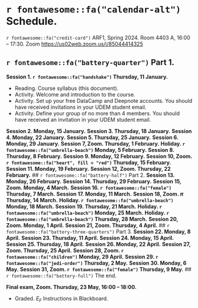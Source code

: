 # `r fontawesome::fa("calendar-alt")` Schedule. {#sec-schedule}

`r fontawesome::fa("credit-card")` ARF1, Spring 2024. Room  4403 A, 16:00 – 17:30. Zoom [https://us02web.zoom.us/j/85044414325](https://us02web.zoom.us/j/85044414325)

## `r fontawesome::fa("battery-quarter")` Part 1.

**Session 1. `r fontawesome::fa("handshake")` Thursday, 11 January.**

- Reading. Course syllabus (this document).
- Activity. Welcome and introduction to the course.
- Activity. Set up your free DataCamp and Deepnote accounts. You should have received invitations in your UDEM student email.
- Activity. Define your group of no more than 4 members. You should have received an invitation in your UDEM student email.

**Session 2. Monday, 15 January.**
**Session 3. Thursday, 18 January.**
**Session 4. Monday, 22 January.**
**Session 5. Thursday, 25 January.**
**Session 6. Monday, 29 January.**
**Session 7, Zoom. Thursday, 1 February.**
**Holiday. `r fontawesome::fa("umbrella-beach")` Monday, 5 February.**
**Session 8. Thursday, 8 February.**
**Session 9. Monday, 12 February.**
**Session 10, Zoom. `r fontawesome::fa("heart", fill = "red")` Thursday, 15 February.**
**Session 11. Monday, 19 February.**
**Session 12, Zoom. Thursday, 22 February.**
## `r fontawesome::fa("battery-half")` Part 2.
**Session 13. Monday, 26 February.**
**Session 14. Thursday, 29 February.**
**Session 15, Zoom. Monday, 4 March.**
**Session 16. `r fontawesome::fa("female")` Thursday, 7 March.**
**Session 17. Monday, 11 March.**
**Session 18, Zoom. $\pi$ Thursday, 14 March.**
**Holiday. `r fontawesome::fa("umbrella-beach")` Monday, 18 March.**
**Session 19. Thursday, 21 March.**
**Holiday. `r fontawesome::fa("umbrella-beach")` Monday, 25 March.**
**Holiday. `r fontawesome::fa("umbrella-beach")` Thursday, 28 March.**
**Session 20, Zoom. Monday, 1 April.**
**Session 21, Zoom. Thursday, 4 April.**
## `r fontawesome::fa("battery-three-quarters")` Part 3.
**Session 22. Monday, 8 April.**
**Session 23. Thursday, 11 April.**
**Session 24. Monday, 15 April.**
**Session 25. Thursday, 18 April.**
**Session 26. Monday, 22 April.**
**Session 27, Zoom. Thursday, 25 April.**
**Session 28, Zoom. `r fontawesome::fa("children")` Monday, 29 April.**
**Session 29. `r fontawesome::fa("jedi-order")` Thursday, 2 May.**
**Session 30. Monday, 6 May.**
**Session 31, Zoom. `r fontawesome::fa("female")` Thursday, 9 May.**
## `r fontawesome::fa("battery-full")` The end.

**Final exam, Zoom. Thursday, 23 May, 16:00 – 18:00.**

- Graded. $E_F$ Instructions in Blackboard.
